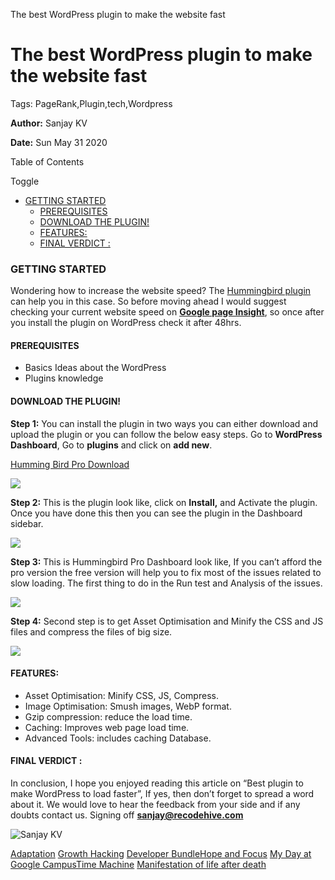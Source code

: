    The best WordPress plugin to make the website fast

The best WordPress plugin to make the website fast
==================================================

Tags: PageRank,Plugin,tech,Wordpress

**Author:** Sanjay KV

**Date:** Sun May 31 2020

Table of Contents

Toggle

*   [GETTING STARTED](https://recodehive.com/the-best-wordpress-plugin-to-make-the-website-fast/#GETTING_STARTED "GETTING STARTED")
    *   [PREREQUISITES](https://recodehive.com/the-best-wordpress-plugin-to-make-the-website-fast/#PREREQUISITES "PREREQUISITES")
    *   [DOWNLOAD THE PLUGIN!](https://recodehive.com/the-best-wordpress-plugin-to-make-the-website-fast/#DOWNLOAD_THE_PLUGIN "DOWNLOAD THE PLUGIN!")
    *   [FEATURES:](https://recodehive.com/the-best-wordpress-plugin-to-make-the-website-fast/#FEATURES "FEATURES:")
    *   [FINAL VERDICT :](https://recodehive.com/the-best-wordpress-plugin-to-make-the-website-fast/#FINAL_VERDICT "FINAL VERDICT :")

### GETTING STARTED

Wondering how to increase the website speed? The [Hummingbird plugin](https://premium.wpmudev.org/project/wp-hummingbird/) can help you in this case. So before moving ahead I would suggest checking your current website speed on **[Google page Insight](https://developers.google.com/speed/pagespeed/insights/)**, so once after you install the plugin on WordPress check it after 48hrs.

#### PREREQUISITES

*   Basics Ideas about the WordPress
*   Plugins knowledge

#### DOWNLOAD THE PLUGIN!

**Step 1:** You can install the plugin in two ways you can either download and upload the plugin or you can follow the below easy steps. Go to **WordPress Dashboard**, Go to **plugins** and click on **add new**.

[Humming Bird Pro Download](https://premium.wpmudev.org/project/wp-hummingbird/)

![](https://recodehive.com/wp-content/uploads/2020/05/Screenshot-2020-05-16-at-3.18.27-PM-1024x467.png)

**Step 2:** This is the plugin look like, click on **Install,** and Activate the plugin. Once you have done this then you can see the plugin in the Dashboard sidebar.

![](https://recodehive.com/wp-content/uploads/2020/05/Screenshot-2020-05-16-at-3.19.20-PM.png)

**Step 3:** This is Hummingbird Pro Dashboard look like, If you can’t afford the pro version the free version will help you to fix most of the issues related to slow loading. The first thing to do in the Run test and Analysis of the issues.

![](https://recodehive.com/wp-content/uploads/2020/05/Screenshot-2020-05-16-at-3.28.08-PM-1024x486.png)

**Step 4:** Second step is to get Asset Optimisation and Minify the CSS and JS files and compress the files of big size.

![](https://recodehive.com/wp-content/uploads/2020/05/Screenshot-2020-05-16-at-3.31.47-PM.png)

#### FEATURES:

*   Asset Optimisation: Minify CSS, JS, Compress.
*   Image Optimisation: Smush images, WebP format.
*   Gzip compression: reduce the load time.
*   Caching: Improves web page load time.
*   Advanced Tools: includes caching Database.

#### FINAL VERDICT :

In conclusion, I hope you enjoyed reading this article on “Best plugin to make WordPress to load faster”, If yes, then don’t forget to spread a word about it. We would love to hear the feedback from your side and if any doubts contact us. Signing off **[sanjay@recodehive.com](https://recodehive.com/about-us/)**

![Sanjay KV](https://recodehive.com/wp-content/uploads/2019/03/image.png)

[Adaptation](https://recodehive.com/the-adaptation/) [Growth Hacking](https://recodehive.com/tag/growth-hacking/) [Developer Bundle](https://recodehive.com/category/dev-labs/)[Hope and Focus](https://recodehive.com/hopeandfocus/) [My Day at Google Campus](https://recodehive.com/my-day-at-google-campus-hyderabad/)[Time Machine](https://recodehive.com/time-machine-2-0/) [Manifestation of life after death](https://recodehive.com/the-manifestation-of-life-after-death/)